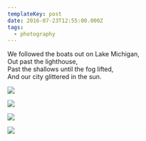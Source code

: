 ```yaml
---
templateKey: post
date: 2016-07-23T12:55:00.000Z
tags:
  - photography
---
```

We followed the boats out on Lake Michigan,<br/>
Out past the lighthouse,<br/>
Past the shallows until the fog lifted,<br/>
And our city glittered in the sun.

![](../../assets/photos/20160723-IMG_3486.jpg)

![](../../assets/photos/20160723-IMG_3485.jpg)

![](../../assets/photos/20160723-IMG_3572.jpg)

![](../../assets/photos/20160723-IMG_3504.jpg)

